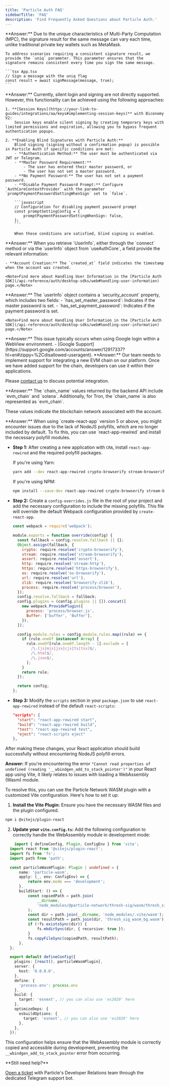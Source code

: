 ```yaml
---
title: 'Particle Auth FAQ'
sidebarTitle: 'FAQ'
description: 'Find Frequently Asked Questions about Particle Auth.'
---
```


<AccordionGroup>

  <Accordion title="How can I ensure the signature result is consistent each time?" icon="signature">
    **Answer:** Due to the unique characteristics of Multi-Party Computation (MPC), the signature result for the same message can vary each time, unlike traditional private key wallets such as MetaMask. 
    
    To address scenarios requiring a consistent signature result, we provide the `uniq` parameter. This parameter ensures that the signature remains consistent every time you sign the same message.

    ```tsx App.tsx
    // Sign a message with the uniq flag
    const result = await signMessage(message, true);
    ```
  </Accordion>

<Accordion title="How can I silently log in and sign messages/transactions?" icon="key">
    **Answer:** Currently, silent login and signing are not directly supported. However, this functionality can be achieved using the following approaches:

    1. **[Session Keys](https://your-link-to-guides/integrations/aa/keys#implementing-session-keys)** with Biconomy V2:
        Session keys enable silent signing by creating temporary keys with limited permissions and expiration, allowing you to bypass frequent authentication popups.

    2. **Enabling Blind Signatures with Particle Auth:**
        Blind signing (signing without a confirmation popup) is possible in Particle Auth if specific conditions are met:
        - **Authentication Method:** The user must be authenticated via JWT or Telegram.
        - **Master Password Requirement:** 
            - The user has entered their master password, or
            - The user has not set a master password.
        - **No Payment Password:** The user has not set a payment password.
        - **Disable Payment Password Prompt:** Configure `AuthCoreContextProvider` with the parameter `promptPaymentPasswordSettingWhenSign` set to `false`.

        ```javascript
        // Configuration for disabling payment password prompt
        const promptSettingConfig = {
            promptPaymentPasswordSettingWhenSign: false,
        };
        ```

        When these conditions are satisfied, blind signing is enabled.
</Accordion>


  <Accordion title="How do I determine if an account is new?" icon="user-plus">
    **Answer:** When you retrieve `UserInfo`, either through the `connect` method or via the `userInfo` object from `useAuthCore`, a field provide the relevant information:

    - **Account Creation:** The `created_at` field indicates the timestamp when the account was created.

    <Note>Find more about Handling User Information in the [Particle Auth SDK](/api-reference/auth/desktop-sdks/web#handling-user-information) page.</Note>

  </Accordion>

  <Accordion title="How can I check the status of the main password and payment password settings?" icon="lock">
    **Answer:** The `userInfo` object contains a `security_account` property, which includes two fields:
    - `has_set_master_password`: Indicates if the master password is set.
    - `has_set_payment_password`: Indicates if the payment password is set.

    <Note>Find more about Handling User Information in the [Particle Auth SDK](/api-reference/auth/desktop-sdks/web#handling-user-information) page.</Note>
  </Accordion>

  <Accordion title="Why does Google login prompt me that I do not comply with the policy?" icon="shield">
    **Answer:** This issue typically occurs when using Google login within a WebView environment.
    - [Google Support](https://support.google.com/accounts/answer/12917337?hl=en#zippy=%2Cdisallowed-useragent).
  </Accordion>

  <Accordion title="How to add support for a new EVM chain?" icon="ethereum">
  **Answer:** Our team needs to implement support for integrating a new EVM chain on our platform. Once we have added support for the chain, developers can use it within their applications.

  <Note>Please [contact us](https://t.me/particle_developer_bot) to discuss potential integration.</Note>
  </Accordion>

  <Accordion title="What are the options for chain_name returned by the backend API?" icon="link">
  **Answer:** The `chain_name` values returned by the backend API include `evm_chain` and `solana`. Additionally, for Tron, the `chain_name` is also represented as `evm_chain`. 

  These values indicate the blockchain network associated with the account.
  </Accordion>

<Accordion title="How do I fix webpack 5 polyfills error when creating a new React application?" icon="browser">
  **Answer:** When using `create-react-app` version 5 or above, you might encounter issues due to the lack of NodeJS polyfills, which are no longer included by default. To fix this, you can use `react-app-rewired` and install the necessary polyfill modules.

  - **Step 1:** After creating a new application with `CRA`, install `react-app-rewired` and the required polyfill packages.

    If you're using Yarn:

    ```sh
    yarn add --dev react-app-rewired crypto-browserify stream-browserify assert stream-http https-browserify os-browserify url buffer process vm-browserify browserify-zlib
    ```

    If you're using NPM:

    ```sh
    npm install --save-dev react-app-rewired crypto-browserify stream-browserify assert stream-http https-browserify os-browserify url buffer process vm-browserify browserify-zlib
    ```

  - **Step 2:** Create a `config-overrides.js` file in the root of your project and add the necessary configuration to include the missing polyfills. This file will override the default Webpack configuration provided by `create-react-app`.

    ```js config-overrides.js
    const webpack = require('webpack');

    module.exports = function override(config) {
      const fallback = config.resolve.fallback || {};
      Object.assign(fallback, {
        crypto: require.resolve('crypto-browserify'),
        stream: require.resolve('stream-browserify'),
        assert: require.resolve('assert'),
        http: require.resolve('stream-http'),
        https: require.resolve('https-browserify'),
        os: require.resolve('os-browserify'),
        url: require.resolve('url'),
        zlib: require.resolve('browserify-zlib'),
        process: require.resolve('process/browser'),
      });
      config.resolve.fallback = fallback;
      config.plugins = (config.plugins || []).concat([
        new webpack.ProvidePlugin({
          process: 'process/browser.js',
          Buffer: ['buffer', 'Buffer'],
        }),
      ]);

      config.module.rules = config.module.rules.map((rule) => {
        if (rule.oneOf instanceof Array) {
          rule.oneOf[rule.oneOf.length - 1].exclude = [
            /\.(js|mjs|jsx|cjs|ts|tsx)$/,
            /\.html$/,
            /\.json$/,
          ];
        }
        return rule;
      });

      return config;
    };
    ```

  - **Step 3:** Modify the `scripts` section in your `package.json` to use `react-app-rewired` instead of the default `react-scripts`:

    ```json
    "scripts": {
      "start": "react-app-rewired start",
      "build": "react-app-rewired build",
      "test": "react-app-rewired test",
      "eject": "react-scripts eject"
    },
    ```

  After making these changes, your React application should build successfully without encountering NodeJS polyfill errors.
</Accordion>

<Accordion title="How do I fix the '__wbindgen_add_to_stack_pointer' error in a React app using Vite?" icon="desktop">

  **Answer:** If you're encountering the error `"Cannot read properties of undefined (reading '__wbindgen_add_to_stack_pointer')"` in your React app using Vite, it likely relates to issues with loading a WebAssembly (Wasm) module. 

  To resolve this, you can use the Particle Network WASM plugin with a customized Vite configuration. Here's how to set it up:

  1. **Install the Vite Plugin:** Ensure you have the necessary WASM files and the plugin configured.

  ```sh Terminal
  npm i @vitejs/plugin-react
  ```
  
  2. **Update your `vite.config.ts`:** Add the following configuration to correctly handle the WebAssembly module in development mode:

  ```ts vite.config.ts
      import { defineConfig, Plugin, ConfigEnv } from 'vite';
    import react from '@vitejs/plugin-react';
    import fs from 'fs';
    import path from 'path';

    const particleWasmPlugin: Plugin | undefined = {
        name: 'particle-wasm',
        apply: (_, env: ConfigEnv) => {
            return env.mode === 'development';
        },
        buildStart: () => {
            const copiedPath = path.join(
                __dirname,
                'node_modules/@particle-network/thresh-sig/wasm/thresh_sig_wasm_bg.wasm'
            );
            const dir = path.join(__dirname, 'node_modules/.vite/wasm');
            const resultPath = path.join(dir, 'thresh_sig_wasm_bg.wasm');
            if (!fs.existsSync(dir)) {
                fs.mkdirSync(dir, { recursive: true });
            }
            fs.copyFileSync(copiedPath, resultPath);
        },
    };

    export default defineConfig({
      plugins: [react(), particleWasmPlugin],
      server: {
        host: '0.0.0.0',
      },
      define: {
        'process.env': process.env
      },
      build: {
        target: 'esnext', // you can also use 'es2020' here
      },
      optimizeDeps: {
        esbuildOptions: {
          target: 'esnext', // you can also use 'es2020' here
        },
      },
    });
  ```

  This configuration helps ensure that the WebAssembly module is correctly copied and accessible during development, preventing the `__wbindgen_add_to_stack_pointer` error from occurring.
</Accordion>


</AccordionGroup>

<Note>
**Still need help?**

[Open a ticket](https://t.me/particle_developer_bot) with Particle's Developer Relations team through the dedicated Telegram support bot.
</Note>
